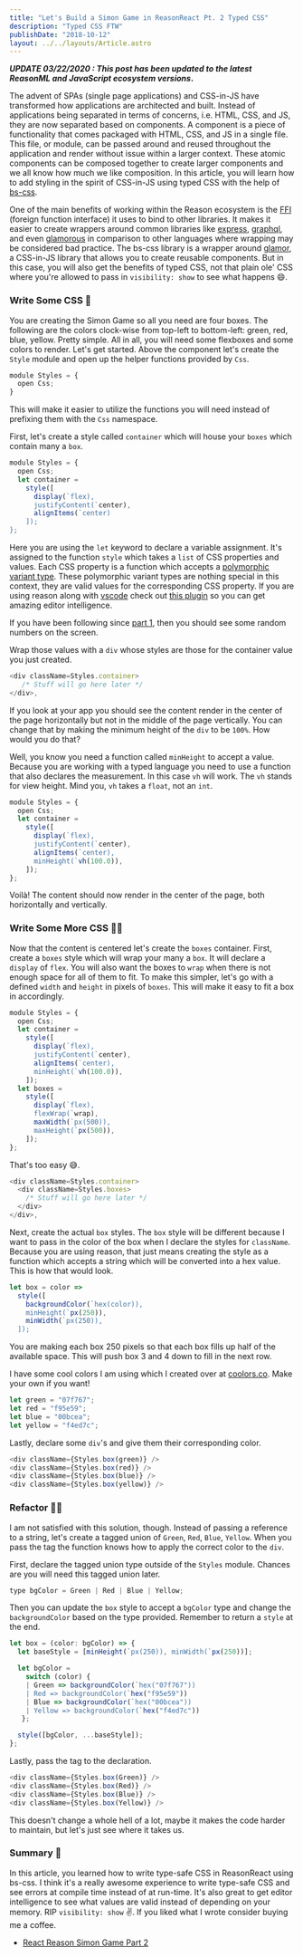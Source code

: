```yaml
---
title: "Let's Build a Simon Game in ReasonReact Pt. 2 Typed CSS"
description: "Typed CSS FTW"
publishDate: "2018-10-12"
layout: ../../layouts/Article.astro
---
```


**_UPDATE 03/22/2020 : This post has been updated to the latest ReasonML and JavaScript ecosystem versions_.**

The advent of SPAs (single page applications) and CSS-in-JS have transformed how applications are architected and built. Instead of applications being separated in terms of concerns, i.e. HTML, CSS, and JS, they are now separated based on components. A component is a piece of functionality that comes packaged with HTML, CSS, and JS in a single file. This file, or module, can be passed around and reused throughout the application and render without issue within a larger context. These atomic components can be composed together to create larger components and we all know how much we like composition. In this article, you will learn how to add styling in the spirit of CSS-in-JS using typed CSS with the help of [bs-css](https://github.com/SentiaAnalytics/bs-css/#readme).

One of the main benefits of working within the Reason ecosystem is the [FFI](https://reasonml.github.io/docs/en/external#docsNav) (foreign function interface) it uses to bind to other libraries. It makes it easier to create wrappers around common libraries like [express](https://github.com/reasonml-community/bs-express#readme), [graphql](https://github.com/apollographql/reason-apollo#readme), and even [glamorous](https://github.com/reasonml-community/bs-glamor#readme) in comparison to other languages where wrapping may be considered bad practice. The bs-css library is a wrapper around [glamor](https://github.com/threepointone/glamor), a CSS-in-JS library that allows you to create reusable components. But in this case, you will also get the benefits of typed CSS, not that plain ole' CSS where you're allowed to pass in `visibility: show` to see what happens 😄.

### Write Some CSS 🎨

You are creating the Simon Game so all you need are four boxes. The following are the colors clock-wise from top-left to bottom-left: green, red, blue, yellow. Pretty simple. All in all, you will need some flexboxes and some colors to render. Let's get started. Above the component let's create the `Style` module and open up the helper functions provided by `Css`.

```javascript
module Styles = {
  open Css;
}
```

This will make it easier to utilize the functions you will need instead of prefixing them with the `Css` namespace.

First, let's create a style called `container` which will house your `boxes` which contain many a `box`.

```javascript
module Styles = {
  open Css;
  let container =
    style([
      display(`flex),
      justifyContent(`center),
      alignItems(`center)
    ]);
};
```

Here you are using the `let` keyword to declare a variable assignment. It's assigned to the function `style` which takes a `list` of CSS properties and values. Each CSS property is a function which accepts a [polymorphic variant type](http://2ality.com/2018/01/polymorphic-variants-reasonml.html). These polymorphic variant types are nothing special in this context, they are valid values for the corresponding CSS property. If you are using reason along with [vscode](https://code.visualstudio.com/) check out [this plugin](https://marketplace.visualstudio.com/items?itemName=jaredly.reason-vscode) so you can get amazing editor intelligence.

If you have been following since [part 1](), then you should see some random numbers on the screen.

Wrap those values with a `div` whose styles are those for the container value you just created.

```javascript
<div className=Styles.container>
   /* Stuff will go here later */
</div>,
```

If you look at your app you should see the content render in the center of the page horizontally but not in the middle of the page vertically. You can change that by making the minimum height of the `div` to be `100%`. How would you do that?

Well, you know you need a function called `minHeight` to accept a value. Because you are working with a typed language you need to use a function that also declares the measurement. In this case `vh` will work. The `vh` stands for view height. Mind you, `vh` takes a `float`, not an `int`.

```javascript
module Styles = {
  open Css;
  let container =
    style([
      display(`flex),
      justifyContent(`center),
      alignItems(`center),
      minHeight(`vh(100.0)),
    ]);
};
```

Voilà! The content should now render in the center of the page, both horizontally and vertically.

### Write Some More CSS 👨‍🎨

Now that the content is centered let's create the `boxes` container. First, create a `boxes` style which will wrap your many a `box`. It will declare a `display` of `flex`. You will also want the boxes to `wrap` when there is not enough space for all of them to fit. To make this simpler, let's go with a defined `width` and `height` in pixels of `boxes`. This will make it easy to fit a box in accordingly.

```javascript
module Styles = {
  open Css;
  let container =
    style([
      display(`flex),
      justifyContent(`center),
      alignItems(`center),
      minHeight(`vh(100.0)),
    ]);
  let boxes =
    style([
      display(`flex),
      flexWrap(`wrap),
      maxWidth(`px(500)),
      maxHeight(`px(500)),
    ]);
};
```

That's too easy 😅.

```javascript
<div className=Styles.container>
  <div className=Styles.boxes>
    /* Stuff will go here later */
  </div>
</div>,
```

Next, create the actual `box` styles. The `box` style will be different because I want to pass in the color of the box when I declare the styles for `className`. Because you are using reason, that just means creating the style as a function which accepts a string which will be converted into a hex value. This is how that would look.

```javascript
let box = color =>
  style([
    backgroundColor(`hex(color)),
    minHeight(`px(250)),
    minWidth(`px(250)),
  ]);
```

You are making each box 250 pixels so that each box fills up half of the available space. This will push box 3 and 4 down to fill in the next row.

I have some cool colors I am using which I created over at [coolors.co](https://coolors.co/d7d9d7-f4ed7c-00bcea-f95e59-07f767). Make your own if you want!

```javascript
let green = "07f767";
let red = "f95e59";
let blue = "00bcea";
let yellow = "f4ed7c";
```

Lastly, declare some `div`'s and give them their corresponding color.

```javascript
<div className={Styles.box(green)} />
<div className={Styles.box(red)} />
<div className={Styles.box(blue)} />
<div className={Styles.box(yellow)} />
```

### Refactor 👷‍♀️

I am not satisfied with this solution, though. Instead of passing a reference to a string, let's create a tagged union of `Green`, `Red`, `Blue`, `Yellow`. When you pass the tag the function knows how to apply the correct color to the `div`.

First, declare the tagged union type outside of the `Styles` module. Chances are you will need this tagged union later.

```javascript
type bgColor = Green | Red | Blue | Yellow;
```

Then you can update the `box` style to accept a `bgColor` type and change the `backgroundColor` based on the type provided. Remember to return a `style` at the end.

```javascript
let box = (color: bgColor) => {
  let baseStyle = [minHeight(`px(250)), minWidth(`px(250))];

  let bgColor =
    switch (color) {
    | Green => backgroundColor(`hex("07f767"))
    | Red => backgroundColor(`hex("f95e59"))
    | Blue => backgroundColor(`hex("00bcea"))
    | Yellow => backgroundColor(`hex("f4ed7c"))
   };

  style([bgColor, ...baseStyle]);
};
```

Lastly, pass the tag to the declaration.

```javascript
<div className={Styles.box(Green)} />
<div className={Styles.box(Red)} />
<div className={Styles.box(Blue)} />
<div className={Styles.box(Yellow)} />
```

This doesn't change a whole hell of a lot, maybe it makes the code harder to maintain, but let's just see where it takes us.

### Summary 📝

In this article, you learned how to write type-safe CSS in ReasonReact using bs-css. I think it's a really awesome experience to write type-safe CSS and see errors at compile time instead of at run-time. It's also great to get editor intelligence to see what values are valid instead of depending on your memory. RIP `visibility: show` ✌️. If you liked what I wrote consider buying me a coffee.

- [React Reason Simon Game Part 2](https://github.com/arecvlohe/reason-react-simon-game/tree/part_2)
